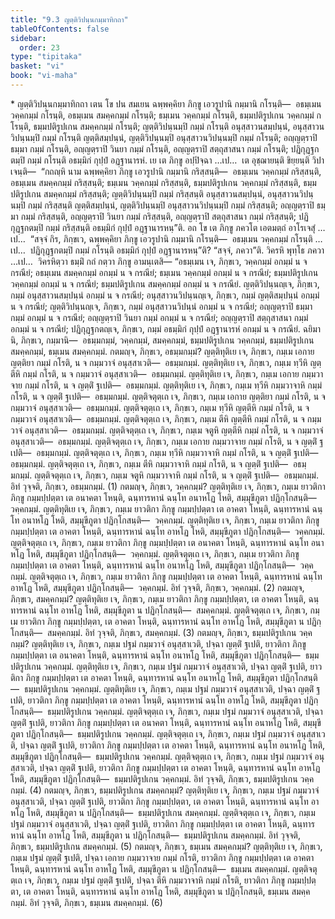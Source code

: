 ```yaml
---
title: "9.3 ญตฺติวิปนฺนกมฺมาทิกถา"
tableOfContents: false
sidebar:
  order: 23
type: "tipitaka"
basket: "vi"
book: "vi-maha"
---
```



<DynamicBreadcrumb />

<Paragraph type="center" book="vi-maha">
* ญตฺติวิปนฺนกมฺมาทิกถา
</Paragraph>

<Division number="385" book="vi-maha">

<Paragraph number="1786" book="vi-maha">
เตน โข ปน สมเยน ฉพฺพคฺคิยา ภิกฺขู เอวรูปานิ กมฺมานิ กโรนฺติ—  อธมฺเมน วคฺคกมฺมํ กโรนฺติ, อธมฺเมน สมคฺคกมฺมํ กโรนฺติ; ธมฺเมน วคฺคกมฺมํ กโรนฺติ, ธมฺมปติรูปเกน วคฺคกมฺมํ กโรนฺติ, ธมฺมปติรูปเกน สมคฺคกมฺมํ กโรนฺติ; ญตฺติวิปนฺนมฺปิ กมฺมํ กโรนฺติ อนุสฺสาวนสมฺปนฺนํ, อนุสฺสาวนวิปนฺนมฺปิ กมฺมํ กโรนฺติ ญตฺติสมฺปนฺนํ, ญตฺติวิปนฺนมฺปิ อนุสฺสาวนวิปนฺนมฺปิ กมฺมํ กโรนฺติ; อญฺญตฺราปิ ธมฺมา กมฺมํ กโรนฺติ, อญฺญตฺราปิ วินยา กมฺมํ กโรนฺติ, อญฺญตฺราปิ สตฺถุสาสนา กมฺมํ กโรนฺติ; ปฏิกุฏฺฐกตมฺปิ กมฺมํ กโรนฺติ อธมฺมิกํ กุปฺปํ อฏฺฐานารหํ.
</Paragraph>

<Paragraph number="1787" book="vi-maha">
เย เต ภิกฺขู อปฺปิจฺฉา …เป…  เต อุชฺฌายนฺติ ขิยฺยนฺติ วิปาเจนฺติ—  “กถญฺหิ นาม ฉพฺพคฺคิยา ภิกฺขู เอวรูปานิ กมฺมานิ กริสฺสนฺติ—  อธมฺเมน วคฺคกมฺมํ กริสฺสนฺติ, อธมฺเมน สมคฺคกมฺมํ กริสฺสนฺติ; ธมฺเมน วคฺคกมฺมํ กริสฺสนฺติ, ธมฺมปติรูปเกน วคฺคกมฺมํ กริสฺสนฺติ, ธมฺมปติรูปเกน สมคฺคกมฺมํ กริสฺสนฺติ; ญตฺติวิปนฺนมฺปิ กมฺมํ กริสฺสนฺติ อนุสฺสาวนสมฺปนฺนํ, อนุสฺสาวนวิปนฺนมฺปิ กมฺมํ กริสฺสนฺติ ญตฺติสมฺปนฺนํ, ญตฺติวิปนฺนมฺปิ อนุสฺสาวนวิปนฺนมฺปิ กมฺมํ กริสฺสนฺติ; อญฺญตฺราปิ ธมฺมา กมฺมํ กริสฺสนฺติ, อญฺญตฺราปิ วินยา กมฺมํ กริสฺสนฺติ, อญฺญตฺราปิ สตฺถุสาสนา กมฺมํ กริสฺสนฺติ; ปฏิกุฏฺฐกตมฺปิ กมฺมํ กริสฺสนฺติ อธมฺมิกํ กุปฺปํ อฏฺฐานารหนฺ”ติ.
</Paragraph>

<Paragraph number="1788" book="vi-maha">
อถ โข เต ภิกฺขู ภควโต เอตมตฺถํ อาโรเจสุํ …เป…  “สจฺจํ กิร, ภิกฺขเว, ฉพฺพคฺคิยา ภิกฺขู เอวรูปานิ กมฺมานิ กโรนฺติ—  อธมฺเมน วคฺคกมฺมํ กโรนฺติ …เป…  ปฏิกุฏฺฐกตมฺปิ กมฺมํ กโรนฺติ อธมฺมิกํ กุปฺปํ อฏฺฐานารหนฺ”ติ? “สจฺจํ, ภควา”ติ. วิครหิ พุทฺโธ ภควา …เป…  วิครหิตฺวา ธมฺมิํ กถํ กตฺวา ภิกฺขู อามนฺเตสิ—
</Paragraph>

</Division>
<Division number="386" book="vi-maha">

<Paragraph number="1789" book="vi-maha">
“อธมฺเมน เจ, ภิกฺขเว, วคฺคกมฺมํ อกมฺมํ น จ กรณียํ; อธมฺเมน สมคฺคกมฺมํ อกมฺมํ น จ กรณียํ; ธมฺเมน วคฺคกมฺมํ อกมฺมํ น จ กรณียํ; ธมฺมปติรูปเกน วคฺคกมฺมํ อกมฺมํ น จ กรณียํ; ธมฺมปติรูปเกน สมคฺคกมฺมํ อกมฺมํ น จ กรณียํ. ญตฺติวิปนฺนญฺเจ, ภิกฺขเว, กมฺมํ อนุสฺสาวนสมฺปนฺนํ อกมฺมํ น จ กรณียํ; อนุสฺสาวนวิปนฺนญฺเจ, ภิกฺขเว, กมฺมํ ญตฺติสมฺปนฺนํ อกมฺมํ น จ กรณียํ; ญตฺติวิปนฺนญฺเจ, ภิกฺขเว, กมฺมํ อนุสฺสาวนวิปนฺนํ อกมฺมํ น จ กรณียํ; อญฺญตฺราปิ ธมฺมา กมฺมํ อกมฺมํ น จ กรณียํ; อญฺญตฺราปิ วินยา กมฺมํ อกมฺมํ น จ กรณียํ; อญฺญตฺราปิ สตฺถุสาสนา กมฺมํ อกมฺมํ น จ กรณียํ; ปฏิกุฏฺฐกตญฺเจ, ภิกฺขเว, กมฺมํ อธมฺมิกํ กุปฺปํ อฏฺฐานารหํ อกมฺมํ น จ กรณียํ.
</Paragraph>

</Division>
<Division number="387" book="vi-maha">

<Paragraph number="1790" book="vi-maha">
ฉยิมานิ, ภิกฺขเว, กมฺมานิ—  อธมฺมกมฺมํ, วคฺคกมฺมํ, สมคฺคกมฺมํ, ธมฺมปติรูปเกน วคฺคกมฺมํ, ธมฺมปติรูปเกน สมคฺคกมฺมํ, ธมฺเมน สมคฺคกมฺมํ.
</Paragraph>

<Paragraph number="1791" book="vi-maha">
กตมญฺจ, ภิกฺขเว, อธมฺมกมฺมํ? ญตฺติทุติเย เจ, ภิกฺขเว, กมฺเม เอกาย ญตฺติยา กมฺมํ กโรติ, น จ กมฺมวาจํ อนุสฺสาเวติ—  อธมฺมกมฺมํ. ญตฺติทุติเย เจ, ภิกฺขเว, กมฺเม ทฺวีหิ ญตฺตีหิ กมฺมํ กโรติ, น จ กมฺมวาจํ อนุสฺสาเวติ—  อธมฺมกมฺมํ. ญตฺติทุติเย เจ, ภิกฺขเว, กมฺเม เอกาย กมฺมวาจาย กมฺมํ กโรติ, น จ ญตฺติํ ฐเปติ—  อธมฺมกมฺมํ. ญตฺติทุติเย เจ, ภิกฺขเว, กมฺเม ทฺวีหิ กมฺมวาจาหิ กมฺมํ กโรติ, น จ ญตฺติํ ฐเปติ—  อธมฺมกมฺมํ. ญตฺติจตุตฺเถ เจ, ภิกฺขเว, กมฺเม เอกาย ญตฺติยา กมฺมํ กโรติ, น จ กมฺมวาจํ อนุสฺสาเวติ—  อธมฺมกมฺมํ. ญตฺติจตุตฺเถ เจ, ภิกฺขเว, กมฺเม ทฺวีหิ ญตฺตีหิ กมฺมํ กโรติ, น จ กมฺมวาจํ อนุสฺสาเวติ—  อธมฺมกมฺมํ. ญตฺติจตุตฺเถ เจ, ภิกฺขเว, กมฺเม ตีหิ ญตฺตีหิ กมฺมํ กโรติ, น จ กมฺมวาจํ อนุสฺสาเวติ—  อธมฺมกมฺมํ. ญตฺติจตุตฺเถ เจ, ภิกฺขเว, กมฺเม จตูหิ ญตฺตีหิ กมฺมํ กโรติ, น จ กมฺมวาจํ อนุสฺสาเวติ—  อธมฺมกมฺมํ. ญตฺติจตุตฺเถ เจ, ภิกฺขเว, กมฺเม เอกาย กมฺมวาจาย กมฺมํ กโรติ, น จ ญตฺติํ ฐเปติ—  อธมฺมกมฺมํ. ญตฺติจตุตฺเถ เจ, ภิกฺขเว, กมฺเม ทฺวีหิ กมฺมวาจาหิ กมฺมํ กโรติ, น จ ญตฺติํ ฐเปติ—  อธมฺมกมฺมํ. ญตฺติจตุตฺเถ เจ, ภิกฺขเว, กมฺเม ตีหิ กมฺมวาจาหิ กมฺมํ กโรติ, น จ ญตฺติํ ฐเปติ—  อธมฺมกมฺมํ. ญตฺติจตุตฺเถ เจ, ภิกฺขเว, กมฺเม จตูหิ กมฺมวาจาหิ กมฺมํ กโรติ, น จ ญตฺติํ ฐเปติ—  อธมฺมกมฺมํ. อิทํ วุจฺจติ, ภิกฺขเว, อธมฺมกมฺมํ. (1)
</Paragraph>

<Paragraph number="1792" book="vi-maha">
กตมญฺจ, ภิกฺขเว, วคฺคกมฺมํ? ญตฺติทุติเย เจ, ภิกฺขเว, กมฺเม ยาวติกา ภิกฺขู กมฺมปฺปตฺตา เต อนาคตา โหนฺติ, ฉนฺทารหานํ ฉนฺโท อนาหโฏ โหติ, สมฺมุขีภูตา ปฏิกฺโกสนฺติ—  วคฺคกมฺมํ. ญตฺติทุติเย เจ, ภิกฺขเว, กมฺเม ยาวติกา ภิกฺขู กมฺมปฺปตฺตา เต อาคตา โหนฺติ, ฉนฺทารหานํ ฉนฺโท อนาหโฏ โหติ, สมฺมุขีภูตา ปฏิกฺโกสนฺติ—  วคฺคกมฺมํ. ญตฺติทุติเย เจ, ภิกฺขเว, กมฺเม ยาวติกา ภิกฺขู กมฺมปฺปตฺตา เต อาคตา โหนฺติ, ฉนฺทารหานํ ฉนฺโท อาหโฏ โหติ, สมฺมุขีภูตา ปฏิกฺโกสนฺติ—  วคฺคกมฺมํ. ญตฺติจตุตฺเถ เจ, ภิกฺขเว, กมฺเม ยาวติกา ภิกฺขู กมฺมปฺปตฺตา เต อนาคตา โหนฺติ, ฉนฺทารหานํ ฉนฺโท อนาหโฏ โหติ, สมฺมุขีภูตา ปฏิกฺโกสนฺติ—  วคฺคกมฺมํ. ญตฺติจตุตฺเถ เจ, ภิกฺขเว, กมฺเม ยาวติกา ภิกฺขู กมฺมปฺปตฺตา เต อาคตา โหนฺติ, ฉนฺทารหานํ ฉนฺโท อนาหโฏ โหติ, สมฺมุขีภูตา ปฏิกฺโกสนฺติ—  วคฺคกมฺมํ. ญตฺติจตุตฺเถ เจ, ภิกฺขเว, กมฺเม ยาวติกา ภิกฺขู กมฺมปฺปตฺตา เต อาคตา โหนฺติ, ฉนฺทารหานํ ฉนฺโท อาหโฏ โหติ, สมฺมุขีภูตา ปฏิกฺโกสนฺติ—  วคฺคกมฺมํ. อิทํ วุจฺจติ, ภิกฺขเว, วคฺคกมฺมํ. (2)
</Paragraph>

<Paragraph number="1793" book="vi-maha">
กตมญฺจ, ภิกฺขเว, สมคฺคกมฺมํ? ญตฺติทุติเย เจ, ภิกฺขเว, กมฺเม ยาวติกา ภิกฺขู กมฺมปฺปตฺตา, เต อาคตา โหนฺติ, ฉนฺทารหานํ ฉนฺโท อาหโฏ โหติ, สมฺมุขีภูตา น ปฏิกฺโกสนฺติ—  สมคฺคกมฺมํ. ญตฺติจตุตฺเถ เจ, ภิกฺขเว, กมฺเม ยาวติกา ภิกฺขู กมฺมปฺปตฺตา, เต อาคตา โหนฺติ, ฉนฺทารหานํ ฉนฺโท อาหโฏ โหติ, สมฺมุขีภูตา น ปฏิกฺโกสนฺติ—  สมคฺคกมฺมํ. อิทํ วุจฺจติ, ภิกฺขเว, สมคฺคกมฺมํ. (3)
</Paragraph>

<Paragraph number="1794" book="vi-maha">
กตมญฺจ, ภิกฺขเว, ธมฺมปติรูปเกน วคฺคกมฺมํ? ญตฺติทุติเย เจ, ภิกฺขเว, กมฺเม ปฐมํ กมฺมวาจํ อนุสฺสาเวติ, ปจฺฉา ญตฺติํ ฐเปติ, ยาวติกา ภิกฺขู กมฺมปฺปตฺตา เต อนาคตา โหนฺติ, ฉนฺทารหานํ ฉนฺโท อนาหโฏ โหติ, สมฺมุขีภูตา ปฏิกฺโกสนฺติ—  ธมฺมปติรูปเกน วคฺคกมฺมํ. ญตฺติทุติเย เจ, ภิกฺขเว, กมฺเม ปฐมํ กมฺมวาจํ อนุสฺสาเวติ, ปจฺฉา ญตฺติํ ฐเปติ, ยาวติกา ภิกฺขู กมฺมปฺปตฺตา เต อาคตา โหนฺติ, ฉนฺทารหานํ ฉนฺโท อนาหโฏ โหติ, สมฺมุขีภูตา ปฏิกฺโกสนฺติ—  ธมฺมปติรูปเกน วคฺคกมฺมํ. ญตฺติทุติเย เจ, ภิกฺขเว, กมฺเม ปฐมํ กมฺมวาจํ อนุสฺสาเวติ, ปจฺฉา ญตฺติํ ฐเปติ, ยาวติกา ภิกฺขู กมฺมปฺปตฺตา เต อาคตา โหนฺติ, ฉนฺทารหานํ ฉนฺโท อาหโฏ โหติ, สมฺมุขีภูตา ปฏิกฺโกสนฺติ—  ธมฺมปติรูปเกน วคฺคกมฺมํ. ญตฺติจตุตฺเถ เจ, ภิกฺขเว, กมฺเม ปฐมํ กมฺมวาจํ อนุสฺสาเวติ, ปจฺฉา ญตฺติํ ฐเปติ, ยาวติกา ภิกฺขู กมฺมปฺปตฺตา เต อนาคตา โหนฺติ, ฉนฺทารหานํ ฉนฺโท อนาหโฏ โหติ, สมฺมุขีภูตา ปฏิกฺโกสนฺติ—  ธมฺมปติรูปเกน วคฺคกมฺมํ. ญตฺติจตุตฺเถ เจ, ภิกฺขเว, กมฺเม ปฐมํ กมฺมวาจํ อนุสฺสาเวติ, ปจฺฉา ญตฺติํ ฐเปติ, ยาวติกา ภิกฺขู กมฺมปฺปตฺตา เต อาคตา โหนฺติ, ฉนฺทารหานํ ฉนฺโท อนาหโฏ โหติ, สมฺมุขีภูตา ปฏิกฺโกสนฺติ—  ธมฺมปติรูปเกน วคฺคกมฺมํ. ญตฺติจตุตฺเถ เจ, ภิกฺขเว, กมฺเม ปฐมํ กมฺมวาจํ อนุสฺสาเวติ, ปจฺฉา ญตฺติํ ฐเปติ, ยาวติกา ภิกฺขู กมฺมปฺปตฺตา เต อาคตา โหนฺติ, ฉนฺทารหานํ ฉนฺโท อาหโฏ โหติ, สมฺมุขีภูตา ปฏิกฺโกสนฺติ—  ธมฺมปติรูปเกน วคฺคกมฺมํ. อิทํ วุจฺจติ, ภิกฺขเว, ธมฺมปติรูปเกน วคฺคกมฺมํ. (4)
</Paragraph>

<Paragraph number="1795" book="vi-maha">
กตมญฺจ, ภิกฺขเว, ธมฺมปติรูปเกน สมคฺคกมฺมํ? ญตฺติทุติเย เจ, ภิกฺขเว, กมฺเม ปฐมํ กมฺมวาจํ อนุสฺสาเวติ, ปจฺฉา ญตฺติํ ฐเปติ, ยาวติกา ภิกฺขู กมฺมปฺปตฺตา, เต อาคตา โหนฺติ, ฉนฺทารหานํ ฉนฺโท อาหโฏ โหติ, สมฺมุขีภูตา น ปฏิกฺโกสนฺติ—  ธมฺมปติรูปเกน สมคฺคกมฺมํ. ญตฺติจตุตฺเถ เจ, ภิกฺขเว, กมฺเม ปฐมํ กมฺมวาจํ อนุสฺสาเวติ, ปจฺฉา ญตฺติํ ฐเปติ, ยาวติกา ภิกฺขู กมฺมปฺปตฺตา เต อาคตา โหนฺติ, ฉนฺทารหานํ ฉนฺโท อาหโฏ โหติ, สมฺมุขีภูตา น ปฏิกฺโกสนฺติ—  ธมฺมปติรูปเกน สมคฺคกมฺมํ. อิทํ วุจฺจติ, ภิกฺขเว, ธมฺมปติรูปเกน สมคฺคกมฺมํ. (5)
</Paragraph>

<Paragraph number="1796" book="vi-maha">
กตมญฺจ, ภิกฺขเว, ธมฺเมน สมคฺคกมฺมํ? ญตฺติทุติเย เจ, ภิกฺขเว, กมฺเม ปฐมํ ญตฺติํ ฐเปติ, ปจฺฉา เอกาย กมฺมวาจาย กมฺมํ กโรติ, ยาวติกา ภิกฺขู กมฺมปฺปตฺตา เต อาคตา โหนฺติ, ฉนฺทารหานํ ฉนฺโท อาหโฏ โหติ, สมฺมุขีภูตา น ปฏิกฺโกสนฺติ—  ธมฺเมน สมคฺคกมฺมํ. ญตฺติจตุตฺเถ เจ, ภิกฺขเว, กมฺเม ปฐมํ ญตฺติํ ฐเปติ, ปจฺฉา ตีหิ กมฺมวาจาหิ กมฺมํ กโรติ, ยาวติกา ภิกฺขู กมฺมปฺปตฺตา, เต อาคตา โหนฺติ, ฉนฺทารหานํ ฉนฺโท อาหโฏ โหติ, สมฺมุขีภูตา น ปฏิกฺโกสนฺติ, ธมฺเมน สมคฺคกมฺมํ. อิทํ วุจฺจติ, ภิกฺขเว, ธมฺเมน สมคฺคกมฺมํ. (6)
</Paragraph>
</Division>